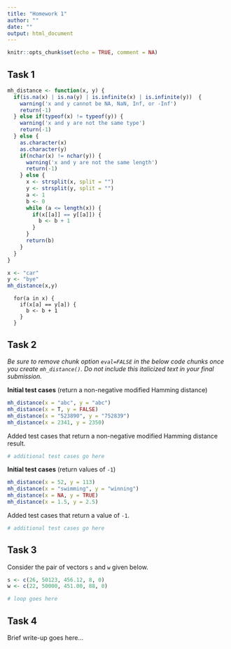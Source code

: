 ```yaml
---
title: "Homework 1"
author: ""
date: ""
output: html_document
---
```


```r
knitr::opts_chunk$set(echo = TRUE, comment = NA)
```

## Task 1

```r
mh_distance <- function(x, y) {
  if(is.na(x) | is.na(y) | is.infinite(x) | is.infinite(y))  {
    warning('x and y cannot be NA, NaN, Inf, or -Inf')
    return(-1)
  } else if(typeof(x) != typeof(y)) {
    warning('x and y are not the same type')
    return(-1)
  } else {
    as.character(x)
    as.character(y)
    if(nchar(x) != nchar(y)) {
      warning('x and y are not the same length')
      return(-1)
    } else {
      x <- strsplit(x, split = "")
      y <- strsplit(y, split = "")
      a <- 1
      b <- 0
      while (a <= length(x)) {
        if(x[[a]] == y[[a]]) {
          b <- b + 1
        }
      }
      return(b)
    }
  }
}
```



```r
x <- "car"
y <- "bye"
mh_distance(x,y)

```
      for(a in x) {
        if(x[a] == y[a]) {
          b <- b + 1
        }
      }


## Task 2

<i>
Be sure to remove chunk option `eval=FALSE` in the below code chunks
once you create `mh_distance()`. Do not include this italicized
text in your final submission.
</i>

**Initial test cases** (return a non-negative modified Hamming distance)

```r
mh_distance(x = "abc", y = "abc")
mh_distance(x = T, y = FALSE)
mh_distance(x = "523890", y = "752839")
mh_distance(x = 2341, y = 2350)
```

Added test cases that return a non-negative modified Hamming distance result.

```r
# additional test cases go here
```

**Initial test cases** (return values of `-1`)

```r
mh_distance(x = 52, y = 113)
mh_distance(x = "swimming", y = "winning")
mh_distance(x = NA, y = TRUE)
mh_distance(x = 1.5, y = 2.5)
```

Added test cases that return a value of `-1`.

```r
# additional test cases go here
```


## Task 3

Consider the pair of vectors `s` and `w` given below.

```r
s <- c(26, 50123, 456.12, 8, 0)
w <- c(22, 50000, 451.00, 88, 0)
```

```r
# loop goes here
```


## Task 4

Brief write-up goes here...

